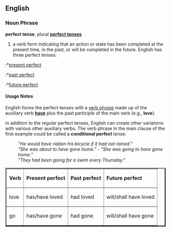 ==English==
===Noun Phrase===
'''perfect tense''', plural '''[[perfect tenses]]'''

# a verb form indicating that an action or state has been completed at the present time, in the past, or will be completed in the future.  English has three perfect tenses:

:*[[present perfect]]
:*[[past perfect]]
:*[[future perfect]]

====Usage Notes====
English forms the perfect tenses with a [[verb phrase]] made up of the auxiliary verb '''[[have]]''' plus the past participle of the main verb (e.g., '''love''').

<table border="3" cellpadding="2" cellspacing="1">
<tr>
<td><b>Verb</td>
<td><b>Present perfect</td>
<td><b>Past perfect</td>
<td><b>Future perfect</td>
</tr>

<tr>

In addition to the regular perfect tenses, English can create other variations with various other auxiliary verbs.  The verb phrase in the main clause of the first example could be called a '''conditional perfect''' tense:

: ''"He would have ridden his bicycle if it had not rained."''
: ''"She was about to have gone home."'' - ''"She was going to have gone home."''
: ''"They had been going for a swim every Thursday."''

<td>love</td>
<td>has/have loved</td>
<td>had loved</td>
<td>will/shall have loved</td>
</tr>

<tr>
<td>go</td>
<td>has/have gone</td>
<td>had gone</td>
<td>will/shall have gone</td>
</tr>

</table>